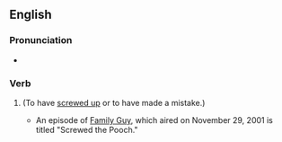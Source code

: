 ==English==

===Pronunciation===
* {{audio|En-au-screwed the pooch.ogg|Audio (AU)|lang=en}}

===Verb===
{{head|en|verb form}}

# {{en-past of|screw the pooch}} {{lb|en|slang}} (To have [[screwed up]] or to have made a mistake.)
#* An episode of [[Family Guy]], which aired on November 29, 2001 is titled "Screwed the Pooch."